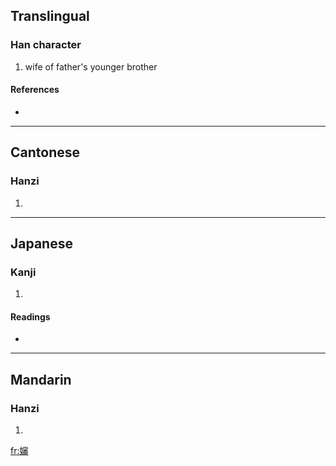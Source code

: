 {{see|婶}}
==Translingual==

===Han character===
{{Han char|rn=38|rad=女|as=15|sn=18|four=4346<sub>9</sub>|canj=女十竹田 (VJHW)}}

# wife of father's younger brother

====References====
* {{Han ref|kx=0273.190|dkj=06851|hdz=21089.040|uh=5B38|ud=23352|bh=C254|bd=49748}}

----

==Cantonese==

===Hanzi===
{{yue-hanzi|jyut=|y=sam2}}

# {{defn|Cantonese}}

----

==Japanese==

===Kanji===
{{ja-kanji|grade=|rs=女15}}

# {{defn|Japanese}}

====Readings====
* {{ja-readings|on=[[しん]] (shin)|kun=}}

----

==Mandarin==

===Hanzi===
{{cmn-hanzi|sim=婶|pin=[[shěn]] ([[shen3]])|wg=shen<sup>3</sup>}}

# {{defn|Mandarin}}

[[fr:嬸]]